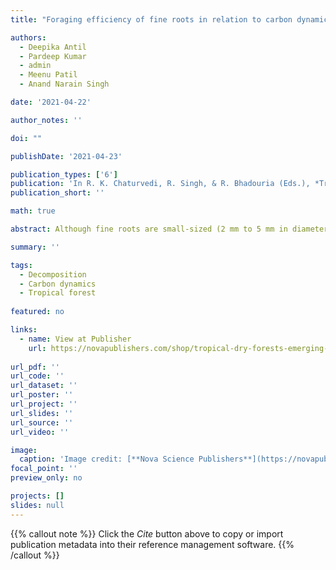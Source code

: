 ```yaml
---
title: "Foraging efficiency of fine roots in relation to carbon dynamics in the tropical ecosystems in a changing environment: A synthesis"

authors:
  - Deepika Antil
  - Pardeep Kumar
  - admin
  - Meenu Patil
  - Anand Narain Singh

date: '2021-04-22'

author_notes: ''

doi: ""

publishDate: '2021-04-23'

publication_types: ['6']
publication: 'In R. K. Chaturvedi, R. Singh, & R. Bhadouria (Eds.), *Tropical Dry Forests: Emerging Features and Ecological Perspectives* (pp. 421–454). Nova Science Publishers, New York'
publication_short: ''

math: true

abstract: Although fine roots are small-sized (2 mm to 5 mm in diameter) and a short-lived component of a plant, they play a remarkable role in the nutrient cycling in a forest ecosystem. These fine roots sustain plant survival through the acquisition of water and nutrients from the soil. Fine roots are highly dynamic, having a small life span and a frequent turn-over which contribute to significant carbon input to the soil. Despite their importance to the biogeochemical cycling of nutrients, our understanding of fine root biomass, turn-over and dynamics are still impoverished, especially in tropical forests. Therefore, the present chapter is aimed to provide an overview for fine root biomass production, turn-over and their foraging efficiency under different environmental conditions. Fine root dynamics are profoundly influenced by several environmental factors such as seasonality, soil temperature and moisture, nutrient heterogeneity, as well as temporal and spatial variations in measuring techniques. Under nutrient heterogeneity, trees adopt different foraging strategies for resource acquisition through plasticity in morphological and physiological traits of fine roots. The type of plasticity responses varies widely among species and ecosystem types and nutrient patches. Tropical forests are highly sensitive to altered climatic conditions such as CO$_2$ enrichment, and anthropogenic nitrogen deposition. The available evidence indicates that fine root increases under CO$_2$ enrichment, while a negative correlation was observed with N addition in tropical forests. Despite playing a pivotal role in global carbon (C) cycling, the contribution of fine roots to ecosystem C models is poorly represented, probably due to difficulty in quantifying its precise quantity. Therefore, to understand the function and behaviour of tropical forest ecosystems under altered environmental conditions, broadspectrum studies are needed to gain information about fine root dynamics and their nutrient exploration efficiency.

summary: ''

tags:
  - Decomposition
  - Carbon dynamics
  - Tropical forest
  
featured: no

links:
  - name: View at Publisher
    url: https://novapublishers.com/shop/tropical-dry-forests-emerging-features-and-ecological-perspectives/
  
url_pdf: ''
url_code: ''
url_dataset: ''
url_poster: ''
url_project: ''
url_slides: ''
url_source: ''
url_video: ''

image:
  caption: 'Image credit: [**Nova Science Publishers**](https://novapublishers.com/shop/tropical-dry-forests-emerging-features-and-ecological-perspectives/)'
focal_point: ''
preview_only: no

projects: []
slides: null
---
```


{{% callout note %}}
Click the *Cite* button above to copy or import publication metadata into their reference management software.
{{% /callout %}}

